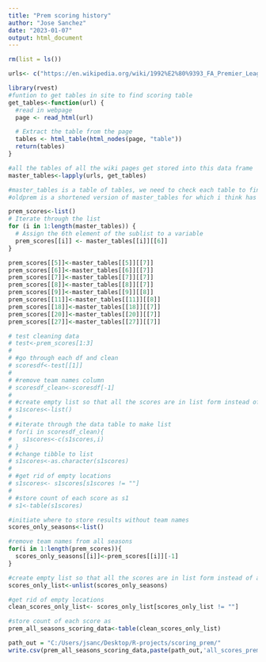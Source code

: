 ---
title: "Prem scoring history"
author: "Jose Sanchez"
date: "2023-01-07"
output: html_document
---

```{r}

rm(list = ls())

```


```{r}
urls<- c("https://en.wikipedia.org/wiki/1992%E2%80%9393_FA_Premier_League", "https://en.wikipedia.org/wiki/1993%E2%80%9394_FA_Premier_League", "https://en.wikipedia.org/wiki/1994%E2%80%9395_FA_Premier_League", "https://en.wikipedia.org/wiki/1996%E2%80%9397_FA_Premier_League", "https://en.wikipedia.org/wiki/1997%E2%80%9398_FA_Premier_League", "https://en.wikipedia.org/wiki/1998%E2%80%9399_FA_Premier_League", "https://en.wikipedia.org/wiki/1999%E2%80%932000_FA_Premier_League", "https://en.wikipedia.org/wiki/2000%E2%80%9301_FA_Premier_League", "https://en.wikipedia.org/wiki/2001%E2%80%9302_FA_Premier_League", "https://en.wikipedia.org/wiki/2002%E2%80%9303_FA_Premier_League", "https://en.wikipedia.org/wiki/2003%E2%80%9304_FA_Premier_League", "https://en.wikipedia.org/wiki/2004%E2%80%9305_FA_Premier_League", "https://en.wikipedia.org/wiki/2005%E2%80%9306_FA_Premier_League", "https://en.wikipedia.org/wiki/2006%E2%80%9307_FA_Premier_League", "https://en.wikipedia.org/wiki/2007%E2%80%9308_Premier_League", "https://en.wikipedia.org/wiki/2008%E2%80%9309_Premier_League", "https://en.wikipedia.org/wiki/2009%E2%80%9310_Premier_League", "https://en.wikipedia.org/wiki/2010%E2%80%9311_Premier_League", "https://en.wikipedia.org/wiki/2011%E2%80%9312_Premier_League", "https://en.wikipedia.org/wiki/2012%E2%80%9313_Premier_League", "https://en.wikipedia.org/wiki/2013%E2%80%9314_Premier_League", "https://en.wikipedia.org/wiki/2014%E2%80%9315_Premier_League", "https://en.wikipedia.org/wiki/2015%E2%80%9316_Premier_League", "https://en.wikipedia.org/wiki/2016%E2%80%9317_Premier_League", "https://en.wikipedia.org/wiki/2017%E2%80%9318_Premier_League", "https://en.wikipedia.org/wiki/2018%E2%80%9319_Premier_League", "https://en.wikipedia.org/wiki/2019%E2%80%9320_Premier_League", "https://en.wikipedia.org/wiki/2020%E2%80%9321_Premier_League", "https://en.wikipedia.org/wiki/2021%E2%80%9322_Premier_League")
```

```{r}

library(rvest)
#funtion to get tables in site to find scoring table
get_tables<-function(url) {
  #read in webpage
  page <- read_html(url)

  # Extract the table from the page
  tables <- html_table(html_nodes(page, "table"))
  return(tables)
}
```

```{r}
#all the tables of all the wiki pages get stored into this data frame
master_tables<-lapply(urls, get_tables)
```

```{r}
#master_tables is a table of tables, we need to check each table to find the results table
#oldprem is a shortened version of master_tables for which i think has the scores in the 6th table

prem_scores<-list()
# Iterate through the list
for (i in 1:length(master_tables)) {
  # Assign the 6th element of the sublist to a variable
  prem_scores[[i]] <- master_tables[[i]][[6]]
}
```

```{r}
prem_scores[[5]]<-master_tables[[5]][[7]]
prem_scores[[6]]<-master_tables[[6]][[7]]
prem_scores[[7]]<-master_tables[[7]][[7]]
prem_scores[[8]]<-master_tables[[8]][[7]]
prem_scores[[9]]<-master_tables[[9]][[8]]
prem_scores[[11]]<-master_tables[[11]][[8]]
prem_scores[[18]]<-master_tables[[18]][[7]]
prem_scores[[20]]<-master_tables[[20]][[7]]
prem_scores[[27]]<-master_tables[[27]][[7]]
```


```{R}
# test cleaning data
# test<-prem_scores[1:3]
# 
# #go through each df and clean
# scoresdf<-test[[1]]
# 
# #remove team names column
# scoresdf_clean<-scoresdf[-1]
# 
# #create empty list so that all the scores are in list form instead of a table
# s1scores<-list()
# 
# #iterate through the data table to make list
# for(i in scoresdf_clean){
#   s1scores<-c(s1scores,i)
# }
# #change tibble to list
# s1scores<-as.character(s1scores)
# 
# #get rid of empty locations
# s1scores<- s1scores[s1scores != ""]
# 
# #store count of each score as s1
# s1<-table(s1scores)
```

```{r}
#initiate where to store results without team names
scores_only_seasons<-list()

#remove team names from all seasons
for(i in 1:length(prem_scores)){
  scores_only_seasons[[i]]<-prem_scores[[i]][-1]
}
```

```{r}
#create empty list so that all the scores are in list form instead of a table
scores_only_list<-unlist(scores_only_seasons)

#get rid of empty locations
clean_scores_only_list<- scores_only_list[scores_only_list != ""]

#store count of each score as 
prem_all_seasons_scoring_data<-table(clean_scores_only_list)
```

```{r}
path_out = "C:/Users/jsanc/Desktop/R-projects/scoring_prem/"
write.csv(prem_all_seasons_scoring_data,paste(path_out,'all_scores_prem_1992-2022_season',sep = ''))
```